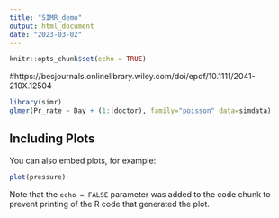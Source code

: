 ```yaml
---
title: "SIMR_demo"
output: html_document
date: "2023-03-02"
---
```


```r
knitr::opts_chunk$set(echo = TRUE)
```

#https://besjournals.onlinelibrary.wiley.com/doi/epdf/10.1111/2041-210X.12504




```r
library(simr)
glmer(Pr_rate ~ Day + (1:|doctor), family="poisson" data=simdata)
```

## Including Plots

You can also embed plots, for example:

```r
plot(pressure)
```

Note that the `echo = FALSE` parameter was added to the code chunk to prevent printing of the R code that generated the plot.
